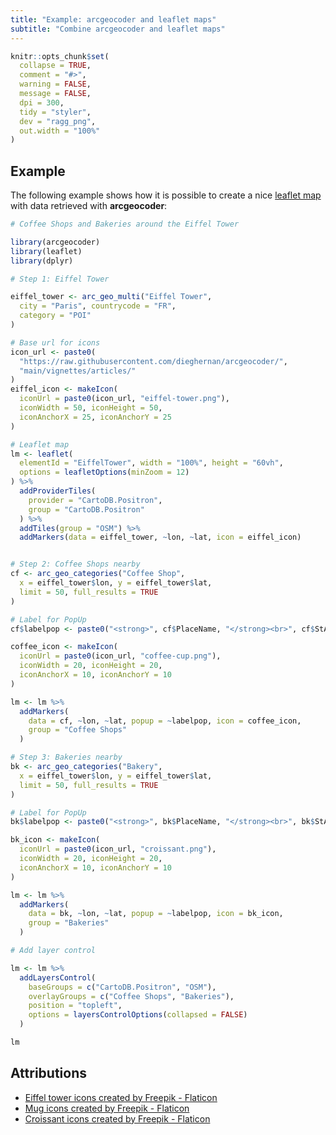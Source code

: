 ```yaml
---
title: "Example: arcgeocoder and leaflet maps"
subtitle: "Combine arcgeocoder and leaflet maps"
---
```


```r
knitr::opts_chunk$set(
  collapse = TRUE,
  comment = "#>",
  warning = FALSE,
  message = FALSE,
  dpi = 300,
  tidy = "styler",
  dev = "ragg_png",
  out.width = "100%"
)
```

## Example

The following example shows how it is possible to create a nice [leaflet
map](https://rstudio.github.io/leaflet/) with data retrieved with
**arcgeocoder**:

```r
# Coffee Shops and Bakeries around the Eiffel Tower

library(arcgeocoder)
library(leaflet)
library(dplyr)

# Step 1: Eiffel Tower

eiffel_tower <- arc_geo_multi("Eiffel Tower",
  city = "Paris", countrycode = "FR",
  category = "POI"
)

# Base url for icons
icon_url <- paste0(
  "https://raw.githubusercontent.com/dieghernan/arcgeocoder/",
  "main/vignettes/articles/"
)
eiffel_icon <- makeIcon(
  iconUrl = paste0(icon_url, "eiffel-tower.png"),
  iconWidth = 50, iconHeight = 50,
  iconAnchorX = 25, iconAnchorY = 25
)

# Leaflet map
lm <- leaflet(
  elementId = "EiffelTower", width = "100%", height = "60vh",
  options = leafletOptions(minZoom = 12)
) %>%
  addProviderTiles(
    provider = "CartoDB.Positron",
    group = "CartoDB.Positron"
  ) %>%
  addTiles(group = "OSM") %>%
  addMarkers(data = eiffel_tower, ~lon, ~lat, icon = eiffel_icon)


# Step 2: Coffee Shops nearby
cf <- arc_geo_categories("Coffee Shop",
  x = eiffel_tower$lon, y = eiffel_tower$lat,
  limit = 50, full_results = TRUE
)

# Label for PopUp
cf$labelpop <- paste0("<strong>", cf$PlaceName, "</strong><br>", cf$StAddr)

coffee_icon <- makeIcon(
  iconUrl = paste0(icon_url, "coffee-cup.png"),
  iconWidth = 20, iconHeight = 20,
  iconAnchorX = 10, iconAnchorY = 10
)

lm <- lm %>%
  addMarkers(
    data = cf, ~lon, ~lat, popup = ~labelpop, icon = coffee_icon,
    group = "Coffee Shops"
  )

# Step 3: Bakeries nearby
bk <- arc_geo_categories("Bakery",
  x = eiffel_tower$lon, y = eiffel_tower$lat,
  limit = 50, full_results = TRUE
)

# Label for PopUp
bk$labelpop <- paste0("<strong>", bk$PlaceName, "</strong><br>", bk$StAddr)

bk_icon <- makeIcon(
  iconUrl = paste0(icon_url, "croissant.png"),
  iconWidth = 20, iconHeight = 20,
  iconAnchorX = 10, iconAnchorY = 10
)

lm <- lm %>%
  addMarkers(
    data = bk, ~lon, ~lat, popup = ~labelpop, icon = bk_icon,
    group = "Bakeries"
  )

# Add layer control

lm <- lm %>%
  addLayersControl(
    baseGroups = c("CartoDB.Positron", "OSM"),
    overlayGroups = c("Coffee Shops", "Bakeries"),
    position = "topleft",
    options = layersControlOptions(collapsed = FALSE)
  )

lm
```

## Attributions

-   [Eiffel tower icons created by Freepik -
    Flaticon](https://www.flaticon.com/free-icons/eiffel-tower "eiffel tower icons")
-   [Mug icons created by Freepik -
    Flaticon](https://www.flaticon.com/free-icons/mug "mug icons")
-   [Croissant icons created by Freepik -
    Flaticon](https://www.flaticon.com/free-icons/croissant "croissant icons")
